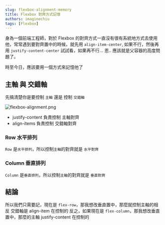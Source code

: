```yaml
---
slug: flexbox-alignment-memory
title: Flexbox 對齊方式記憶
authors: imaginechiu
tags: [Flexbox]
---
```




身為一個前端工程師，對於 Flexbox 的對齊方式一直沒有很有系統地方式去使用他，常常遇到要對齊置中的時候，就先用 `align-item-center`, 如果不行，然後再用 `justify-content-center` 試試看，如果再不行... 恩.. 應該就是父容器的高度問題了。

時至今日，應該要用一個方式來記憶他了

## 主軸 與 交錯軸

先搞清楚你是要控制 `主軸` 還是 控制 `交錯軸`

![flexbox-alignment.png](/blog/2023-09-19-flexbox-alignment-memory/1.png)


- justify-content 負責控制 主軸對齊
- align-items 負責控制 交錯軸對齊

### Row 水平排列

`Row` 是`水平排列`，所以控制`主軸`的對齊就是 `水平對齊`

<FlexboxRowAlignmentMemory/>



### Column 垂直排列

`Column` 是`垂直排列`，所以控制`主軸`的對齊就是 `垂直對齊`


<FlexboxColumnAlignmentMemory/>



## 結論

所以我們只需要記，現在是 `flex-row`，那我想改垂直置中，那麼就控制主軸的相反 交錯軸是 align-item 在控制的
反之，如果現在是 `flex-column`，那我想改垂直置中，那麼的主軸 justify-content 在控制的
